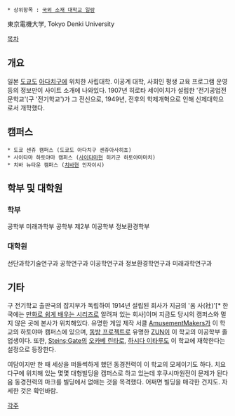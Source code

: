  * 상위항목 : [[국외 소재 대학교 일람]]

東京電機大学, Tokyo Denki University

[[목차]]
== 개요 ==
일본 [[도쿄]]도 [[아다치]]구에 위치한 사립대학. 이공계 대학, 사회인 평생 교육 프로그램 운영 등의 정보만이 사이트 소개에 나와있다. 1907년 히로타 세이이치가 설립한 '전기공업전문학교'(구 '전기학교')가 그 전신으로, 1949년, 전후의 학제개혁으로 인해 신제대학으로서 개학했다.

== 캠퍼스 ==
 * 도쿄 센쥬 캠퍼스 (도쿄도 아다치구 센쥬아사히쵸)
 * 사이타마 하토야마 캠퍼스 ([[사이타마]]현 히키군 하토야마마치)
 * 치바 뉴타운 캠퍼스 ([[치바]]현 인자이시)

== 학부 및 대학원 ==
=== 학부 ===
공학부
미래과학부
공학부 제2부
이공학부
정보환경학부

=== 대학원 ===
선단과학기술연구과
공학연구과
이공학연구과
정보환경학연구과
미래과학연구과

== 기타 ==
구 전기학교 출판국의 잡지부가 독립하여 1914년 설립된 회사가 지금의 '옴 사(社)'[* 한국에는 [[만화로 쉽게 배우는 시리즈]]로 알려져 있는 회사]이며 지금도 당시의 캠퍼스와 멀지 않은 곳에 본사가 위치해있다. 
유명한 게임 제작 서클 [[AmusementMakers]]가 이 학교의 하토야마 캠퍼스에 있으며, [[동방 프로젝트]]로 유명한 [[ZUN]]이 이 학교의 이공학부 졸업생이다. 
또한, [[Steins;Gate]]의 [[오카베 린타로]], [[하시다 이타루]]도 이 학교에 재학한다는 설정으로 등장한다.

여담이지만 한 때 세상을 떠들썩하게 했던 동경전력이 이 학교의 모체이기도 하다. 치요다구에 위치해 있는 몇몇 대형빌딩을 캠퍼스로 하고 있는데 후쿠시마원전이 문제가 된다음 동경전력의 마크를 빌딩에서 없애는 것을 목격했다. 어쩌면 빌딩을 매각한 건지도. 자세한 것은 확인바람.

[[각주]]
